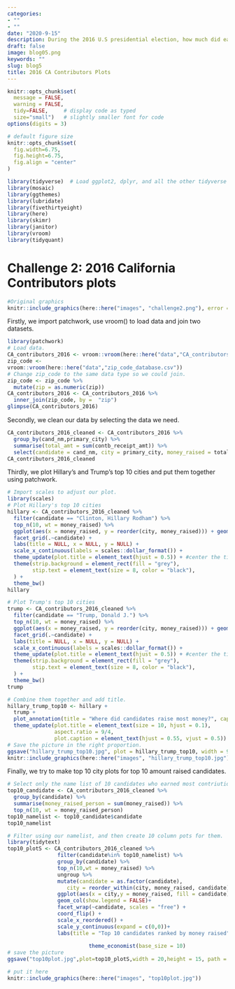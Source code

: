 ```yaml
---
categories:
- ""
- ""
date: "2020-9-15"
description: During the 2016 U.S presidential election, how much did each candidate raise in each city of California?
draft: false
image: blog05.png
keywords: ""
slug: blog5
title: 2016 CA Contributors Plots
---
```



```r
knitr::opts_chunk$set(
  message = FALSE, 
  warning = FALSE, 
  tidy=FALSE,     # display code as typed
  size="small")   # slightly smaller font for code
options(digits = 3)

# default figure size
knitr::opts_chunk$set(
  fig.width=6.75, 
  fig.height=6.75,
  fig.align = "center"
)
```


```r
library(tidyverse)  # Load ggplot2, dplyr, and all the other tidyverse packages
library(mosaic)
library(ggthemes)
library(lubridate)
library(fivethirtyeight)
library(here)
library(skimr)
library(janitor)
library(vroom)
library(tidyquant)
```
# Challenge 2: 2016 California Contributors plots
```r
#Original graphics 
knitr::include_graphics(here::here("images", "challenge2.png"), error = FALSE)
```

Firstly, we import patchwork, use vroom() to load data and join two datasets.

```r
library(patchwork)
# Load data.
CA_contributors_2016 <- vroom::vroom(here::here("data","CA_contributors_2016.csv"))
zip_code <-
vroom::vroom(here::here("data","zip_code_database.csv"))
# Change zip_code to the same data type so we could join.
zip_code <- zip_code %>% 
  mutate(zip = as.numeric(zip))
CA_contributors_2016 <- CA_contributors_2016 %>% 
  inner_join(zip_code, by =  "zip")
glimpse(CA_contributors_2016)
```

Secondly, we clean our data by selecting the data we need.
```r
CA_contributors_2016_cleaned <- CA_contributors_2016 %>%
  group_by(cand_nm,primary_city) %>% 
  summarise(total_amt = sum(contb_receipt_amt)) %>% 
  select(candidate = cand_nm, city = primary_city, money_raised = total_amt)
CA_contributors_2016_cleaned
```

Thirdly, we plot Hillary's and Trump's top 10 cities and put them together using patchwork.
```r
# Import scales to adjust our plot.
library(scales)
# Plot Hillary's top 10 cities
hillary <- CA_contributors_2016_cleaned %>%
  filter(candidate == "Clinton, Hillary Rodham") %>%
  top_n(10, wt = money_raised) %>% 
  ggplot(aes(x = money_raised, y = reorder(city, money_raised))) + geom_col(fill = "dodgerblue3") +   
  facet_grid(.~candidate) +
  labs(title = NULL, x = NULL, y = NULL) +
  scale_x_continuous(labels = scales::dollar_format()) + 
  theme_update(plot.title = element_text(hjust = 0.5)) + #center the title
  theme(strip.background = element_rect(fill = "grey"), 
        stip.text = element_text(size = 8, color = "black"),
  ) + 
  theme_bw()
hillary

# Plot Trump's top 10 cities 
trump <- CA_contributors_2016_cleaned %>%
  filter(candidate == "Trump, Donald J.") %>%
  top_n(10, wt = money_raised) %>% 
  ggplot(aes(x = money_raised, y = reorder(city, money_raised))) + geom_col(fill = "brown3") +   
  facet_grid(.~candidate) +
  labs(title = NULL, x = NULL, y = NULL) +
  scale_x_continuous(labels = scales::dollar_format()) + 
  theme_update(plot.title = element_text(hjust = 0.5)) + #center the title
  theme(strip.background = element_rect(fill = "grey"), 
        stip.text = element_text(size = 8, color = "black"),
  ) + 
  theme_bw()
trump

```
```r
# Combine them together and add title.
hillary_trump_top10 <- hillary + 
  trump +
  plot_annotation(title = "Where did candidates raise most money?", caption = "Amount Raised") 
  theme_update(plot.title = element_text(size = 10, hjust = 0.1),
               aspect.ratio = 9/4,
               plot.caption = element_text(hjust = 0.55, vjust = 0.5))
# Save the picture in the right proportion.
ggsave("hillary_trump_top10.jpg", plot = hillary_trump_top10, width = 9, height = 4, path = here::here("images"))
knitr::include_graphics(here::here("images", "hillary_trump_top10.jpg"))

```  
Finally, we try to make top 10 city plots for top 10 amount raised candidates.
```r
# Select only the name list of 10 candidates who earned most contriution. 
top10_candidate <- CA_contributors_2016_cleaned %>% 
  group_by(candidate) %>% 
  summarise(money_raised_person = sum(money_raised)) %>% 
  top_n(10, wt = money_raised_person) 
top10_namelist <- top10_candidate$candidate
top10_namelist

# Filter using our namelist, and then create 10 column pots for them.
library(tidytext)
top10_plotS <- CA_contributors_2016_cleaned %>% 
                filter(candidate%in% top10_namelist) %>% 
                group_by(candidate) %>% 
                top_n(10,wt = money_raised) %>% 
                ungroup %>% 
                mutate(candidate = as.factor(candidate),
                   city = reorder_within(city, money_raised, candidate)) %>%
                ggplot(aes(x = city,y = money_raised, fill = candidate))+
                geom_col(show.legend = FALSE)+
                facet_wrap(~candidate, scales = "free") +
                coord_flip() +
                scale_x_reordered() +
                scale_y_continuous(expand = c(0,0))+ 
                labs(title = "Top 10 candidates ranked by money raised",x=NULL,y=NULL)+
                          
                          theme_economist(base_size = 10)
# save the picture 
ggsave("top10plot.jpg",plot=top10_plotS,width = 20,height = 15, path = here::here("images"))

# put it here
knitr::include_graphics(here::here("images", "top10plot.jpg"))

```  